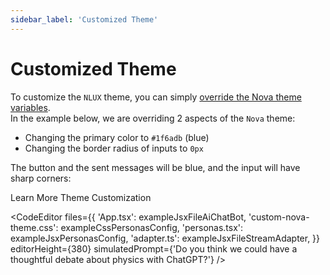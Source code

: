 ```yaml
---
sidebar_label: 'Customized Theme'
---
```



# Customized Theme

To customize the `NLUX` theme, you can simply [override the Nova theme variables](/learn/customize-theme).<br />
In the example below, we are overriding 2 aspects of the `Nova` theme:

* Changing the primary color to `#1f6adb` (blue)
* Changing the border radius of inputs to `0px`

The button and the sent messages will be blue, and the input will have sharp corners:

<Link className="learn-more-link button button--secondary" to="/learn/customize-theme">Learn More Theme Customization</Link>

<CodeEditor
    files={{
        'App.tsx': exampleJsxFileAiChatBot,
        'custom-nova-theme.css': exampleCssPersonasConfig,
        'personas.tsx': exampleJsxPersonasConfig,
        'adapter.ts': exampleJsxFileStreamAdapter,
    }}
    editorHeight={380}
    simulatedPrompt={'Do you think we could have a thoughtful debate about physics with ChatGPT?'}
/>
